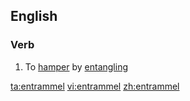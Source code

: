 ==English==

===Verb===
{{en-verb|entrammels|entrammeling|pres_ptc2=entrammelling|entrammeled|past2=entrammelled}}

# To [[hamper]] by [[entangle|entangling]]

[[ta:entrammel]]
[[vi:entrammel]]
[[zh:entrammel]]